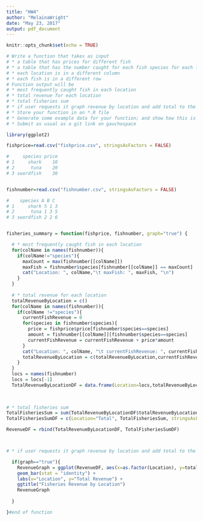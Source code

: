 ```yaml
---
title: "HW4"
author: "MelainaWright"
date: "May 23, 2017"
output: pdf_document
---
```


```r
knitr::opts_chunk$set(echo = TRUE)
```



```r

# Write a function that takes as input
# * a table that has prices for different fish
# * a table that has the number caught for each fish species for each location
# * each location is in a different column
# * each fish is in a different row
# Function output will be
# * most frequently caught fish in each location
# * total revenue for each location
# * total fisheries sum
# * if user requests it graph revenue by location and add total to the plot
# * Store your function in an *.R file
# * Generate some example data for your function; and show how this is created and used in an R markdown document
# * Submit as usual as a git link on gauchospace

library(ggplot2)

```



```r

fishprice=read.csv("fishprice.csv", stringsAsFactors = FALSE)

#     species price
# 1     shark    10
# 2      tuna    20
# 3 swordfish    30


fishnumber=read.csv("fishnumber.csv", stringsAsFactors = FALSE)

#    species A B C
# 1     shark 5 1 3
# 2      tuna 1 3 5
# 3 swordfish 2 2 6


fisheries_summary = function(fishprice, fishnumber, graph="true") {

  # * most frequently caught fish in each location
  for(colName in names(fishnumber)){
    if(colName!="species"){
      maxCount = max(fishnumber[[colName]])
      maxFish = fishnumber$species[fishnumber[[colName]] == maxCount]
      cat("Location: ", colName,"\t maxFish: ", maxFish, "\n")
    }
  }
  
  # * total revenue for each location
  totalRevenueByLocation = c()
  for(colName in names(fishnumber)){
    if(colName !="species"){
      currentFishRevenue = 0
      for(species in fishnumber$species){
        price = fishprice$price[fishnumber$species==species]
        amount = fishnumber[[colName]][fishnumber$species==species]
        currentFishRevenue = currentFishRevenue + price*amount
      }
      cat("Location: ", colName, "\t currentFishRevenue: ", currentFishRevenue, "\n")
      totalRevenueByLocation = c(totalRevenueByLocation,currentFishRevenue)
    }
  }
  locs = names(fishnumber)
  locs = locs[-1]
  TotalRevenueByLocationDF = data.frame(Location=locs,totalRevenueByLocation, stringsAsFactors = FALSE)

  
  
# * total fisheries sum
TotalFisheriesSum = sum(TotalRevenueByLocationDF$totalRevenueByLocation)
TotalFisheriesSumDF = c(Location="Total", TotalFisheriesSum, stringsAsFactors = FALSE)

RevenueDF = rbind(TotalRevenueByLocationDF, TotalFisheriesSumDF)



# * if user requests it graph revenue by location and add total to the plot

  if(graph=="true"){
    RevenueGraph = ggplot(RevenueDF, aes(x=as.factor(Location), y=totalRevenueByLocation)) +
    geom_bar(stat = "identity") +
    labs(x="Location", y="Total Revenue") +
    ggtitle("Fisheries Revenue by Location")
    RevenueGraph
    
  }

}#end of function


```

